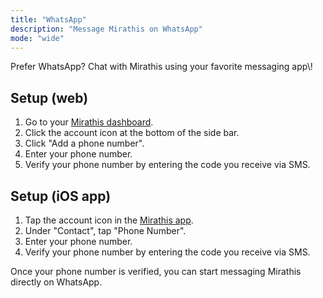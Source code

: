 ```yaml
---
title: "WhatsApp"
description: "Message Mirathis on WhatsApp"
mode: "wide"
---
```


<Info>
  Prefer WhatsApp? Chat with Mirathis using your favorite messaging app\!
</Info>

## Setup (web)

1. Go to your [Mirathis dashboard](https://mirathis.app).
2. Click the account icon at the bottom of the side bar.
3. Click "Add a phone number".
4. Enter your phone number.
5. Verify your phone number by entering the code you receive via SMS.

## Setup (iOS app)

1. Tap the account icon in the [Mirathis app](https://mirathis.app).
2. Under "Contact", tap "Phone Number".
3. Enter your phone number.
4. Verify your phone number by entering the code you receive via SMS.

Once your phone number is verified, you can start messaging Mirathis directly on WhatsApp.